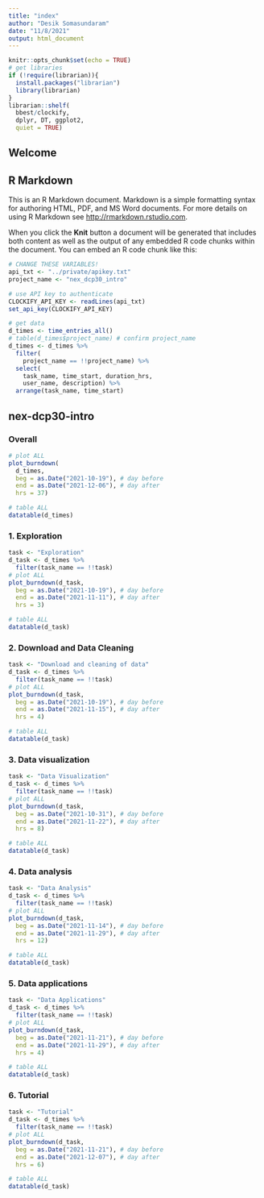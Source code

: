```yaml
---
title: "index"
author: "Desik Somasundaram"
date: "11/8/2021"
output: html_document
---
```


```r
knitr::opts_chunk$set(echo = TRUE)
# get libraries
if (!require(librarian)){
  install.packages("librarian")
  library(librarian)
}
librarian::shelf(
  bbest/clockify,
  dplyr, DT, ggplot2,
  quiet = TRUE)

```
## Welcome
## R Markdown

This is an R Markdown document. Markdown is a simple formatting syntax for authoring HTML, PDF, and MS Word documents. For more details on using R Markdown see <http://rmarkdown.rstudio.com>.

When you click the **Knit** button a document will be generated that includes both content as well as the output of any embedded R code chunks within the document. You can embed an R code chunk like this:

```r

# CHANGE THESE VARIABLES!
api_txt <- "../private/apikey.txt"
project_name <- "nex_dcp30_intro"

# use API key to authenticate
CLOCKIFY_API_KEY <- readLines(api_txt)
set_api_key(CLOCKIFY_API_KEY)

# get data
d_times <- time_entries_all()
# table(d_times$project_name) # confirm project_name
d_times <- d_times %>%
  filter(
    project_name == !!project_name) %>%
  select(
    task_name, time_start, duration_hrs, 
    user_name, description) %>% 
  arrange(task_name, time_start)
```
## nex-dcp30-intro {.tabset}
### Overall
```r

# plot ALL
plot_burndown(
  d_times,
  beg = as.Date("2021-10-19"), # day before
  end = as.Date("2021-12-06"), # day after
  hrs = 37)

# table ALL
datatable(d_times)
```
### 1. Exploration
```r
task <- "Exploration"
d_task <- d_times %>% 
  filter(task_name == !!task)
# plot ALL
plot_burndown(d_task,
  beg = as.Date("2021-10-19"), # day before
  end = as.Date("2021-11-11"), # day after
  hrs = 3)

# table ALL
datatable(d_task)
```
### 2. Download and Data Cleaning
```r
task <- "Download and cleaning of data"
d_task <- d_times %>% 
  filter(task_name == !!task)
# plot ALL
plot_burndown(d_task,
  beg = as.Date("2021-10-19"), # day before
  end = as.Date("2021-11-15"), # day after
  hrs = 4)

# table ALL
datatable(d_task)
```


### 3. Data visualization
```r
task <- "Data Visualization"
d_task <- d_times %>% 
  filter(task_name == !!task)
# plot ALL
plot_burndown(d_task,
  beg = as.Date("2021-10-31"), # day before
  end = as.Date("2021-11-22"), # day after
  hrs = 8)

# table ALL
datatable(d_task)
```

### 4. Data analysis
```r
task <- "Data Analysis"
d_task <- d_times %>% 
  filter(task_name == !!task)
# plot ALL
plot_burndown(d_task,
  beg = as.Date("2021-11-14"), # day before
  end = as.Date("2021-11-29"), # day after
  hrs = 12)

# table ALL
datatable(d_task)
```

### 5. Data applications
```r
task <- "Data Applications"
d_task <- d_times %>% 
  filter(task_name == !!task)
# plot ALL
plot_burndown(d_task,
  beg = as.Date("2021-11-21"), # day before
  end = as.Date("2021-11-29"), # day after
  hrs = 4)

# table ALL
datatable(d_task)
```

### 6. Tutorial
```r
task <- "Tutorial"
d_task <- d_times %>% 
  filter(task_name == !!task)
# plot ALL
plot_burndown(d_task,
  beg = as.Date("2021-11-21"), # day before
  end = as.Date("2021-12-07"), # day after
  hrs = 6)

# table ALL
datatable(d_task)
```
